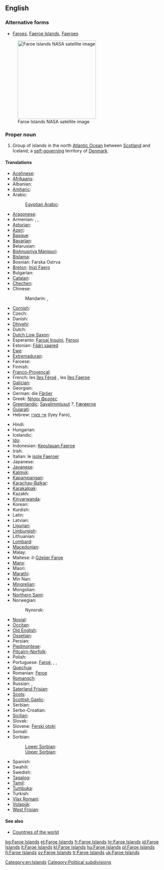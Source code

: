==English==

===Alternative forms===
* [[Faroes]], [[Faeroe Islands]], [[Faeroes]]

{{wikipedia}}
[[File:Faroes030417-nasa(2).jpg|thumb|250px|upright|Faroe Islands NASA satellite image]]
===Proper noun===
{{en-proper noun}}

# Group of islands in the north [[Atlantic Ocean]] between [[Scotland]] and Iceland; a [[self-governing]] territory of [[Denmark]].

====Translations====
{{trans-top|group of islands between Scotland and Iceland}}
* [[Acehnese]]: {{tø|ace|Pulo-pulo Faroe}}
* [[Afrikaans]]: {{t|af|Faroëreilande}}
* Albanian: {{t|sq|Ishujt Faroe}}
* [[Amharic]]: {{t|am|ፋሮ ደሴቶች|sc=Ethi}}
* Arabic: {{t|ar|جزر فارو|f|p|tr=juzur faaruu}}
*: [[Egyptian Arabic]]: {{tø|arz|جزر فارو|sc=Arab}}
* [[Aragonese]]: {{t|an|Islas Feroe|f|p}}
* Armenian: {{t-|hy|Ֆարերներ|tr=Fareryan kłziner|p}}, {{qualifier|the islands}} {{t-|hy|Ֆարերյան կղզիներ|tr=Fareryan kłziner|p}}, {{qualifier|the country}} {{t-|hy|Ֆարերյան կղզիներ|alt=Ֆարերյան Կղզիներ|tr=Fareryan Kłziner|p}}
* [[Asturian]]: {{t|ast|Islles Feroe|f|p}}
* [[Azeri]]: {{t|az|Farer adaları}}
* [[Basque]]: {{t|eu|Faroeak}}
* [[Bavarian]]: {{tø|bar|Färöer|p}}
* Belarusian: {{t|be|Фарэрскія астравы|m|p|sc=Cyrl}}
* [[Bishnupriya Manipuri]]: {{tø|bpy|ফারো দ্বীপমালা}}
* [[Bislama]]: {{t|bi|Faroe aelan}}
* Bosnian: Farska Ostrva {{n|p}}
* [[Breton]]: [[Inizi Faero]]
* Bulgarian: {{t|bg|Ферьорски острови|m|p|sc=Cyrl}}
* [[Catalan]]: {{t|ca|illes Fèroe|f|p}}
* [[Chechen]]: {{tø|ce|Фарерийн гІайренаш}}
* Chinese:
*: Mandarin: {{t|cmn|法羅群島|sc=Hani}}, {{t|cmn|法罗群岛|tr=Fǎluō qúndǎo|sc=Hani}}
* [[Cornish]]: {{t|kw|Ynysow Faroe}}
* Czech: {{t+|cs|Faerské ostrovy|m|p}}
* Danish: {{t+|da|Færøerne}}
* [[Dhivehi]]: {{t|dv|ފަރޮއޭ ޖަޒީރާ|sc=Thaa}}
* Dutch: {{t+|nl|Faeröer}}
* [[Dutch Low Saxon]]: {{tø|nds-nl|Faeröer}}
* Esperanto: [[Faroaj Insuloj]], [[Ferooj]]
* Estonian: [[Fääri saared]]
* [[Ewe]]: {{tø|ee|Faroe Islands}}
* [[Extremaduran]]: {{tø|ext|Islas Feroes}}
* Faroese: {{t+|fo|Føroyar|f|p|xs=Faroese}}
* Finnish: {{t+|fi|Färsaaret}}
* [[Franco-Provençal]]: {{tø|frp|Iles Fèroè}}
* French: les [[îles Féroé]] {{f|p}}, les [[îles Faeroe]] {{f|p}}
* [[Galician]]: {{t|gl|Illas Feroe|f|p}}
* Georgian: {{t|ka|ფარერის კუნძულები|sc=Geor}}
* German: die [[Färöer]]
* Greek: [[Νήσοι Φερόες]] {{n|p}}
* [[Greenlandic]]: [[Savalimmiusut]] ''?'', [[Færøerne]]
* [[Gujarati]]: {{t|gu|ફરો દ્વિપ|sc=Gujr}}
* Hebrew: [[איי פארו]] (Iyey Faro), {{t|he|איי פארו|tr=Iyey Faro}}
{{trans-mid}}
* Hindi: {{t|hi|फ़रो द्वीपसमूह|sc=Deva}}
* Hungarian: {{t|hu|Feröer-szigetek|p}}
* Icelandic: {{t+|is|Færeyjar|f|p}}
* [[Ido]]: {{t|io|Faero}}
* Indonesian: [[Kepulauan Faeroe]]
* Irish: {{t|ga|Oileáin Fharó}}
* Italian: le [[isole Faeroer]] {{f|p}}
* Japanese: {{t|ja|フェロー諸島|tr=Ferō shotō}}
* [[Javanese]]: {{t|jv|Kapuloan Faroe}}
* [[Kalmyk]]: {{tø|xal|Форойсин Арлс}}
* [[Kapampangan]]: {{tø|pam|Pulung Faroe}}
* [[Karachay-Balkar]]: {{tø|krc|Фарер айрымканла|sc=Cyrl}}
* [[Karakalpak]]: {{tø|kaa|Farer atawları}}
* Kazakh: {{t|kk|Фарер аралдары|sc=Cyrl}}
* [[Kinyarwanda]]: {{t|rw|Ibirwa bya Farowe}}
* Korean: {{t|ko|파로에 군도|tr=Palo-e gundo}}
* Kurdish: {{t|ku|Giravên Feroe|sc=ku-Arab}}
* Latin: {{t|la|Insulae Faeroae}}
* Latvian: {{t|lv|Fēru Salas|xs=Latvian}}
* [[Ligurian]]: {{tø|lij|Isoe Farœ}}
* [[Limburgish]]: {{t|li|Faeröer}}
* Lithuanian: {{t|lt|Farerai}}
* [[Lombard]]: {{tø|lmo|Faroe}}
* [[Macedonian]]: {{t|mk|Фарски Острови|m|p|tr=Fárski Óstrovi}}
* Malay: {{t|ms|Kepulauan Faroe}}
* Maltese: il-[[Gżejjer Faroe]]
* [[Manx]]: {{t|gv|Ellanyn ny Geyrragh}}
* Maori: {{t|mi|Moutere Faroe}}
* [[Marathi]]: {{t|mr|फेरो द्वीपसमूह|sc=Deva}}
* Min Nan: {{t|zh-min-nan|Mî-iûⁿ Kûn-tó}}
* [[Mingrelian]]: {{tø|xmf|ფარერიშ კოკეფი}}
* Mongolian: {{t|mn|Фарерын арлууд|sc=Cyrl}}
* [[Northern Sami]]: {{tø|se|Fearsullot}}
* Norwegian: {{t|no|Færøyene}}
*: Nynorsk: {{t|nn|Færøyane|f|p}}
* [[Novial]]: {{tø|nov|Faro Isles}}
* [[Occitan]]: {{t|oc|Illas Feròe|f|p}}
* [[Old English]]: {{t|ang|Faroisca Iega|alt=Faroisca Īega}}
* [[Ossetian]]: {{tø|os|Фареры сакъадæхтæ|sc=Cyrl}}
* Persian: {{t|fa|فارو|sc=fa-Arab}}
* [[Piedmontese]]: {{tø|pms|Faròe|f|p}}
* [[Pitcairn-Norfolk]]: {{tø|pih|Faaro Ailen}}
* Polish: {{t+|pl|Wyspy Owcze|f|p}}
* Portuguese: [[Faroé]], {{t|pt|Ilhas Feroé|f|p}}, {{t|pt|Ilhas Faroé|f|p}}, {{t|pt|Ilhas Feroe|f|p}}
* [[Quechua]]: {{t|qu|Pharuy}}
* Romanian: [[Feroe]]
* [[Romansch]]: {{t|rm|Inslas Feroe|f|p}}
* Russian: {{t-|ru|Фарерские острова|m|p|tr=Farérskije ostrová}}, {{t|ru|Фареры|p|sc=Cyrl}}
* [[Saterland Frisian]]: {{tø|stq|Färöer}}
* [[Scots]]: {{tø|sco|Faroe Islands}}
* [[Scottish Gaelic]]: {{t-|gd|Eileanan Fàro|m|p|alt=na h-Eileanan Fàro|xs=Scottish Gaelic}}
* Serbian: {{t|sr|Фарска Острва|m|p|sc=Cyrl}}
* Serbo-Croatian: {{t|sh|Farski otoci|m|p}}
* [[Sicilian]]: {{t|scn|Ìsuli Fær Øer}}
* Slovak: {{t-|sk|Faerské ostrovy|m|p}}
* Slovene: [[Ferski otoki]] {{m|p}}
* Somali: {{t|so|Jasiiradaha Feroe}}
* Sorbian:
*: [[Lower Sorbian]]: {{tø|dsb|Färöje}}
*: [[Upper Sorbian]]: {{t|hsb|Färöje}}
* Spanish: {{t+|es|Islas Feroe|f|p}}
* Swahili: {{t|sw|Visiwa vya Faroe}}
* Swedish: {{t+|sv|Färöarna}}
* [[Tagalog]]: {{t|tl|Kapuluang Peroe}}
* [[Tamil]]: {{t|ta|பரோயே தீவுகள்|sc=Taml}}
* [[Tumbuka]]: {{tø|tum|Vilumba vya Faroe}}
* Turkish: {{t+|tr|Faroe Adaları}}
* [[Vlax Romani]]: {{tø|rmy|Dvipa Faroe}}
* [[Volapük]]: {{t|vo|Färövuäns}}
* [[West Frisian]]: {{t|fy|Faeröer}}
{{trans-bottom}}

====See also====
* [[Appendix:Countries of the world|Countries of the world]]

[[Category:en:Islands]]
[[Category:Political subdivisions]]

[[bg:Faroe Islands]]
[[et:Faroe Islands]]
[[fr:Faroe Islands]]
[[hr:Faroe Islands]]
[[id:Faroe Islands]]
[[it:Faroe Islands]]
[[kl:Faroe Islands]]
[[hu:Faroe Islands]]
[[pl:Faroe Islands]]
[[fi:Faroe Islands]]
[[sv:Faroe Islands]]
[[tr:Faroe Islands]]
[[uk:Faroe Islands]]